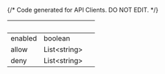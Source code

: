 {/* Code generated for API Clients. DO NOT EDIT. */}

| &nbsp;  | &nbsp;             | &nbsp; |
| ------- | ------------------ | ------ |
| enabled | boolean            |        |
| allow   | List&lt;string&gt; |        |
| deny    | List&lt;string&gt; |        |
